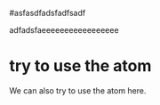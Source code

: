 



#asfasdfadsfadfsadf






adfadsfaeeeeeeeeeeeeeeeee





# try to use the atom





 We can also try to use the atom here. 
